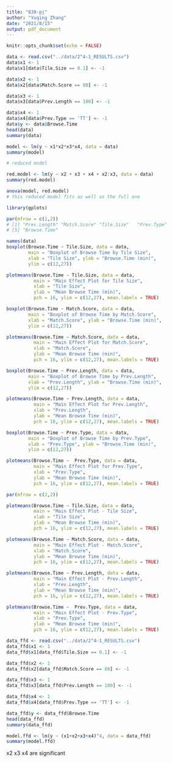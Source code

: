 ---
title: "830-pj"
author: "Yuqing Zhang"
date: "2021/8/15"
output: pdf_document
---

```{r setup, include=FALSE}
knitr::opts_chunk$set(echo = FALSE)
```

```{r, echo=FALSE}
data <- read.csv("../data/2^4-1_RESULTS.csv")
data$x1 <- 1 
data$x1[data$Tile.Size == 0.1] <- -1 

data$x2 <- 1 
data$x2[data$Match.Score == 80] <- -1 

data$x3 <- 1 
data$x3[data$Prev.Length == 100] <- -1 

data$x4 <- 1 
data$x4[data$Prev.Type == 'TT'] <- -1 
data$y <- data$Browse.Time
head(data)
summary(data)
```

```{r, echo=FALSE}
model <- lm(y ~ x1*x2*x3*x4, data = data)
summary(model)
```

```{r, echo=FALSE}
# reduced model

red.model <- lm(y ~ x2 + x3 + x4 + x2:x3, data = data)
summary(red.model)

anova(model, red.model)
# this reduced model fits as well as the full one
```



```{r, echo=FALSE}
library(gplots)

par(mfrow = c(1,2))
# [1] "Prev.Length" "Match.Score" "Tile.Size"   "Prev.Type"  
# [5] "Browse.Time"

names(data)
boxplot(Browse.Time ~ Tile.Size, data = data, 
        main = "Boxplot of Browse Time by Tile Size", 
        xlab = "Tile Size", ylab = "Browse.Time (min)", 
        ylim = c(12,27))

plotmeans(Browse.Time ~ Tile.Size, data = data, 
          main = "Main Effect Plot for Tile Size", 
          xlab = "Tile Size", 
          ylab = "Mean Browse Time (min)", 
          pch = 16, ylim = c(12,27), mean.labels = TRUE)

boxplot(Browse.Time ~ Match.Score, data = data, 
        main = "Boxplot of Browse Time by Match.Score", 
        xlab = "Match.Score", ylab = "Browse.Time (min)", 
        ylim = c(12,27))

plotmeans(Browse.Time ~ Match.Score, data = data, 
          main = "Main Effect Plot for Match.Score", 
          xlab = "Match.Score", 
          ylab = "Mean Browse Time (min)", 
          pch = 16, ylim = c(12,27), mean.labels = TRUE)

boxplot(Browse.Time ~ Prev.Length, data = data, 
        main = "Boxplot of Browse Time by Prev.Length", 
        xlab = "Prev.Length", ylab = "Browse.Time (min)", 
        ylim = c(12,27))

plotmeans(Browse.Time ~ Prev.Length, data = data, 
          main = "Main Effect Plot for Prev.Length", 
          xlab = "Prev.Length", 
          ylab = "Mean Browse Time (min)", 
          pch = 16, ylim = c(12,27), mean.labels = TRUE)

boxplot(Browse.Time ~ Prev.Type, data = data, 
        main = "Boxplot of Browse Time by Prev.Type", 
        xlab = "Prev.Type", ylab = "Browse.Time (min)", 
        ylim = c(12,27))

plotmeans(Browse.Time ~  Prev.Type, data = data, 
          main = "Main Effect Plot for Prev.Type", 
          xlab = "Prev.Type", 
          ylab = "Mean Browse Time (min)", 
          pch = 16, ylim = c(12,27), mean.labels = TRUE)
```

```{r, fig.height=8, warning = FALSE}
par(mfrow = c(2,2))

plotmeans(Browse.Time ~ Tile.Size, data = data, 
          main = "Main Effect Plot - Tile Size", 
          xlab = "Tile Size", 
          ylab = "Mean Browse Time (min)", 
          pch = 16, ylim = c(12,27), mean.labels = TRUE)

plotmeans(Browse.Time ~ Match.Score, data = data, 
          main = "Main Effect Plot - Match.Score", 
          xlab = "Match.Score", 
          ylab = "Mean Browse Time (min)", 
          pch = 16, ylim = c(12,27), mean.labels = TRUE)

plotmeans(Browse.Time ~ Prev.Length, data = data, 
          main = "Main Effect Plot - Prev.Length", 
          xlab = "Prev.Length", 
          ylab = "Mean Browse Time (min)", 
          pch = 16, ylim = c(12,27), mean.labels = TRUE)

plotmeans(Browse.Time ~  Prev.Type, data = data, 
          main = "Main Effect Plot - Prev.Type", 
          xlab = "Prev.Type", 
          ylab = "Mean Browse Time (min)", 
          pch = 16, ylim = c(12,27), mean.labels = TRUE)
```

```{r}
data_ffd <- read.csv("../data/2^4-1_RESULTS.csv")
data_ffd$x1 <- 1 
data_ffd$x1[data_ffd$Tile.Size == 0.1] <- -1 

data_ffd$x2 <- 1 
data_ffd$x2[data_ffd$Match.Score == 80] <- -1 

data_ffd$x3 <- 1 
data_ffd$x3[data_ffd$Prev.Length == 100] <- -1 

data_ffd$x4 <- 1 
data_ffd$x4[data_ffd$Prev.Type == 'TT'] <- -1 

data_ffd$y <- data_ffd$Browse.Time
head(data_ffd)
summary(data_ffd)
```

```{r}
model.ffd <- lm(y ~ (x1+x2+x3+x4)^4, data = data_ffd)
summary(model.ffd)
```

x2 x3 x4 are significant 